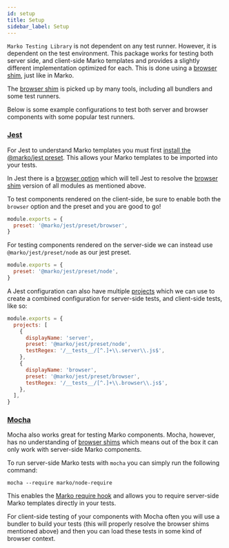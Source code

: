```yaml
---
id: setup
title: Setup
sidebar_label: Setup
---
```


`Marko Testing Library` is not dependent on any test runner. However, it is
dependent on the test environment. This package works for testing both server
side, and client-side Marko templates and provides a slightly different
implementation optimized for each. This is done using a
[browser shim](https://github.com/defunctzombie/package-browser-field-spec),
just like in Marko.

The [browser shim](https://github.com/defunctzombie/package-browser-field-spec)
is picked up by many tools, including all bundlers and some test runners.

Below is some example configurations to test both server and browser components
with some popular test runners.

### [Jest](http://jestjs.io)

For Jest to understand Marko templates you must first
[install the @marko/jest preset](https://github.com/marko-js/jest#installation).
This allows your Marko templates to be imported into your tests.

In Jest there is a
[browser option](https://jestjs.io/docs/en/configuration#browser-boolean) which
will tell Jest to resolve the
[browser shim](https://github.com/defunctzombie/package-browser-field-spec)
version of all modules as mentioned above.

To test components rendered on the client-side, be sure to enable both the
`browser` option and the preset and you are good to go!

```js title="jest.config.js"
module.exports = {
  preset: '@marko/jest/preset/browser',
}
```

For testing components rendered on the server-side we can instead use
`@marko/jest/preset/node` as our jest preset.

```js title="jest.config.js"
module.exports = {
  preset: '@marko/jest/preset/node',
}
```

A Jest configuration can also have multiple
[projects](https://jestjs.io/docs/en/configuration#projects-array-string-projectconfig)
which we can use to create a combined configuration for server-side tests, and
client-side tests, like so:

```js title="jest.config.js"
module.exports = {
  projects: [
    {
      displayName: 'server',
      preset: '@marko/jest/preset/node',
      testRegex: '/__tests__/[^.]+\\.server\\.js$',
    },
    {
      displayName: 'browser',
      preset: '@marko/jest/preset/browser',
      testRegex: '/__tests__/[^.]+\\.browser\\.js$',
    },
  ],
}
```

### [Mocha](https://mochajs.org)

Mocha also works great for testing Marko components. Mocha, however, has no
understanding of
[browser shims](https://github.com/defunctzombie/package-browser-field-spec)
which means out of the box it can only work with server-side Marko components.

To run server-side Marko tests with `mocha` you can simply run the following
command:

```console
mocha --require marko/node-require
```

This enables the
[Marko require hook](https://markojs.com/docs/installing/#require-marko-views)
and allows you to require server-side Marko templates directly in your tests.

For client-side testing of your components with Mocha often you will use a
bundler to build your tests (this will properly resolve the browser shims
mentioned above) and then you can load these tests in some kind of browser
context.
